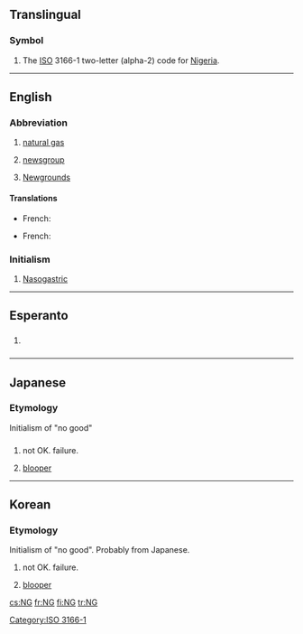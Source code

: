 {{also|Ng|ng|.ng|-ng|Ng̃}}
==Translingual==

===Symbol===
{{head|mul|symbol}}

# The [[ISO]] 3166-1 two-letter (alpha-2) code for [[Nigeria]].

[[Category:ISO 3166-1]]

----

==English==

===Abbreviation===
{{head|en|abbreviation}}

# {{context|petrochemistry|lang=en}} [[natural gas]]
# {{context|Internet|lang=en}} [[newsgroup]]
# {{context|Internet|lang=en}} [[Wikipedia:Newgrounds|Newgrounds]]

====Translations====
{{trans-top|(petrochemistry) natural gas}}
* French: {{t+|fr|GN|m}} {{qualifier|gaz naturel}}
{{trans-mid}}
{{trans-bottom}}

{{trans-top|(Internet) newsgroup}}
* French: {{t+|fr|NG|m}}
{{trans-mid}}
{{trans-bottom}}

{{trans-top|(Internet) Newgrounds}}
{{trans-mid}}
{{trans-bottom}}

===Initialism===
{{head|en|initialism}}

# [[nasogastric|Nasogastric]]

----

==Esperanto==

==={{initialism-old|eo}}===
{{head|eo|initialism}}

# {{context|Internet slang|texting|lang=eo}} {{initialism of|ne gravas||[[it doesn't matter]], it's not important|lang=eo}}

----

==Japanese==
===Etymology===
Initialism of "no good"

==={{initialism-old|ja}}===
{{head|ja|initialism}}

# not OK. failure.
# {{context|film|television|lang=ja}} [[blooper]]

----

==Korean==

==={{initialism-old|ko}}===
===Etymology===
Initialism of "no good". Probably from Japanese.

{{head|ko|initialism}}

# not OK. failure.
# {{context|film|television|lang=ko}} [[blooper]]

[[cs:NG]]
[[fr:NG]]
[[fi:NG]]
[[tr:NG]]